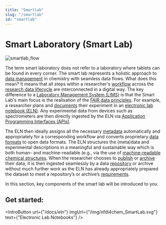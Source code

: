 ```yaml
---
title: "Smartlab"
slug: "/smartlab"
id: "smartlab"
---
```



# Smart Laboratory (Smart Lab)

![smartlab_flow](/img/smartlab/smartlab_flow2.png)

The term smart laboratory does not refer to a laboratory where tablets can be found in every corner. The smart lab represents a holistic approach to [data management](/docs/data_guide) in chemistry with seamless data flows. What does this mean? It means that all steps within a researcher's [workflow](/docs/domain_guide) across the [research data lifecycle](/docs/data_life_cycle) are interconnected in a digital way. The key difference to a [Laboratory Management System (LIMS)](https://en.wikipedia.org/wiki/Laboratory_information_management_system) is that the Smart Lab's main focus is the realisation of the [FAIR data principles](/docs/fair). For example, a researcher plans and [documents](/docs/data_documentation) their experiment in an [electronic lab notebook (ELN)](/docs/eln). Any experimental data from devices such as spectrometers are then directly ingested by the ELN via [Application Programming Interfaces (APIs)](https://en.wikipedia.org/wiki/API). 

The ELN then ideally assigns all the necessary [metadata](/docs/metadata) automatically and appropriately for a corresponding workflow and converts proprietary [data formats](/docs/format_standards) to open data formats. The ELN structures the (meta)data and experimental descriptions in a meaningful and sustainable way which is both human- and machine-readable (e.g., via the use of [machine-readable chemical structures](/docs/machine-readable_chemical_structures). When the researcher chooses to [publish](/docs/data_publication) or [archive](/docs/data_storage) their data, it is then ingested seamlessly by a data [repository](/docs/repositories) or archive without much further work as the ELN has already appropriately prepared the dataset to meet a repository’s or archive’s [requirements](/docs//choose_repository). 

In this section, key components of the smart lab will be introduced to you.

<!--
## Employing digital smart lab environments

Over the past years, many new digital tools have been developed to support researchers in their RDM needs. The use of [electronic lab notebooks (ELNs)](/docs/eln) is essential to support scientists in their daily work to collected data in a structured way. By using an ELN for experiment planning and documentation, it is guaranteed that the data is directly digitally available. Best practice includes the use of an ELN that covers the entire [data life cycle](/docs/data_life_cycle)—starting with experiment planning, passing through data collection, processing, and analysis to publication and reuse. These software solutions form the basis for SmartLab environments.

Researchers can perform their daily work in a single digital environment. Nevertheless, they may also chose other software to process analytical data and add this information to the corresponding ELN entry. If the ELN used is directly connected to a [repository](/docs/repositories), the structured data obtained can be directly transferred to a repository. This greatly eases [data publication](/docs/data_publication) and could also make the use of supplemental material, typically submitted as a PDF, obsolete in the near future.

Generally, selecting an ELN and a repository—generic or field-specific—depends on the [chemical sub-domain](/docs/domain_guide). The combination of both enables effective [data storage and archiving](/docs/data_storage) in terms of internal databases and data publications for advanced collaboration and data reuse, and fulfils the data handling practices of the [data life cycle](/docs/data_life_cycle). Moreover, the storage of research data according to the FAIR principles is crucial for upcoming machine learning approaches or big data analyses. Comment Ti: Copied over from old bp article. --->

## Get started:

<IntroButton url={"/docs/eln"} imgUrl={"/img/nfdi4chem_SmartLab.svg"} text={"Electronic Lab Notebooks"} />
